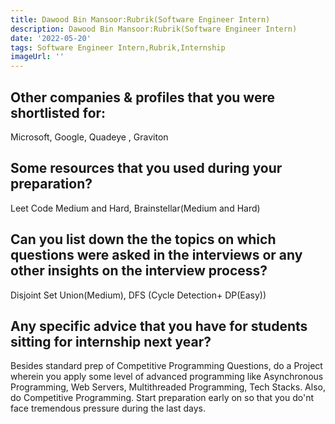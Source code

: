 ```yaml
---
title: Dawood Bin Mansoor:Rubrik(Software Engineer Intern)
description: Dawood Bin Mansoor:Rubrik(Software Engineer Intern)
date: '2022-05-20'
tags: Software Engineer Intern,Rubrik,Internship
imageUrl: ''
---
```


## Other companies & profiles that you were shortlisted for:
Microsoft, Google, Quadeye , Graviton

## Some resources that you used during your preparation?
Leet Code Medium and Hard, Brainstellar(Medium and Hard)

## Can you list down the the topics on which questions were asked in the interviews or any other insights on the interview process?
Disjoint Set Union(Medium), DFS (Cycle Detection+ DP(Easy))
## Any specific advice that you have for students sitting for internship next year?
Besides standard prep of Competitive Programming Questions, do a Project wherein you apply some level of advanced programming like Asynchronous Programming, Web Servers, Multithreaded Programming, Tech Stacks. Also, do Competitive Programming. Start preparation early on so that you do'nt face  tremendous pressure during the last days.

